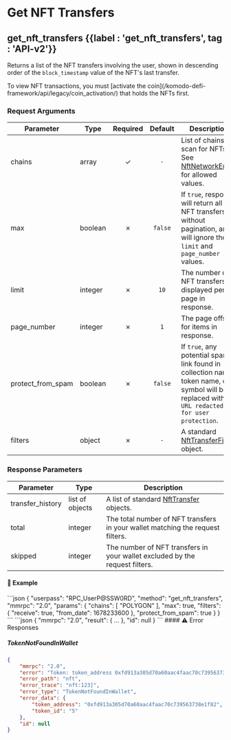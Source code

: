 
# Get NFT Transfers

## get\_nft\_transfers {{label : 'get_nft_transfers', tag : 'API-v2'}}

Returns a list of the NFT transfers involving the user, shown in descending order of the `block_timestamp` value of the NFT's last transfer.

<Note>
  To view NFT transactions, you must [activate the coin](/komodo-defi-framework/api/legacy/coin_activation/) that holds the NFTs first.
</Note>

### Request Arguments

| Parameter           | Type    | Required | Default | Description                                                                                                                                     |
| ------------------- | ------- | :------: | :-----: | ----------------------------------------------------------------------------------------------------------------------------------------------- |
| chains              | array   |     ✓    |   `-`   | List of chains to scan for NFTs. See [NftNetworkEnum](/komodo-defi-framework/api/common_structures/enums/#nft-network-enum) for allowed values. |
| max                 | boolean |     ✗    | `false` | If `true`, response will return all NFT transfers without pagination, and will ignore the `limit` and `page_number` values.                     |
| limit               | integer |     ✗    |   `10`  | The number of NFT transfers displayed per page in response.                                                                                     |
| page\_number        | integer |     ✗    |   `1`   | The page offset for items in response.                                                                                                          |
| protect\_from\_spam | boolean |     ✗    | `false` | If `true`, any potential spam link found in collection name, token name, or symbol will be replaced with `URL redacted for user protection`.    |
| filters             | object  |     ✗    |   `-`   | A standard [NftTransferFilter](/komodo-defi-framework/api/common_structures/nfts/#nft-transfer-filter) object.                                  |

### Response Parameters

| Parameter         | Type            | Description                                                                                                |
| ----------------- | --------------- | ---------------------------------------------------------------------------------------------------------- |
| transfer\_history | list of objects | A list of standard [NftTransfer](/komodo-defi-framework/api/common_structures/nfts/#nft-transfer) objects. |
| total             | integer         | The total number of NFT transfers in your wallet matching the request filters.                             |
| skipped           | integer         | The number of NFT transfers in your wallet excluded by the request filters.                                |

#### 📌 Example

<CodeGroup title="Get NFT Transfers" tag="POST" label="get_nft_transfers" mm2MethodDecorate="true">
  ```json
  {
    "userpass": "RPC_UserP@SSW0RD",
    "method": "get_nft_transfers",
    "mmrpc": "2.0",
    "params": {
      "chains": [
        "POLYGON"
      ],
      "max": true,
      "filters": {
        "receive": true,
        "from_date": 1678233600
      },
      "protect_from_spam": true
    }
  }
  ```
</CodeGroup>

<CollapsibleSection expandedText="Hide Get NFT Transfers Response" collapsedText="Show Get NFT Transfers Response">
  ```json
  {
      "mmrpc": "2.0",
      "result": { ... },
      "id": null
  }
  ```
</CollapsibleSection>

<CollapsibleSection expandedText="Hide Get NFT Transfers Error Responses" collapsedText="Show Get NFT Transfers Error Responses">
  #### ⚠️ Error Responses

  ##### TokenNotFoundInWallet

  ```json
  {
      "mmrpc": "2.0",
      "error": "Token: token_address 0xfd913a305d70a60aac4faac70c739563738e1f82, token_id 5 was not found in wallet",
      "error_path": "nft",
      "error_trace": "nft:123]",
      "error_type": "TokenNotFoundInWallet",
      "error_data": {
          "token_address": "0xfd913a305d70a60aac4faac70c739563738e1f82",
          "token_id": "5"
      },
      "id": null
  }
  ```
</CollapsibleSection>
